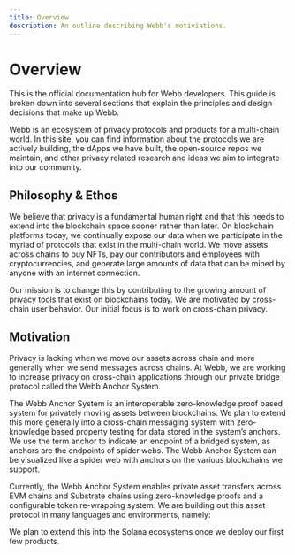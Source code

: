 ```yaml
---
title: Overview
description: An outline describing Webb's motiviations.
---
```



# Overview

This is the official documentation hub for Webb developers. This guide is broken down into several sections that explain the principles and design decisions that make up Webb.

Webb is an ecosystem of privacy protocols and products for a multi-chain world. In this site, you can find information about the protocols we are actively building, the dApps we have built, the open-source repos we maintain, and other privacy related research and ideas we aim to integrate into our community.

## Philosophy & Ethos

We believe that privacy is a fundamental human right and that this needs to extend into the blockchain space sooner rather than later. On blockchain platforms today, we continually expose our data when we participate in the myriad of protocols that exist in the multi-chain world. We move assets across chains to buy NFTs, pay our contributors and employees with cryptocurrencies, and generate large amounts of data that can be mined by anyone with an internet connection.

Our mission is to change this by contributing to the growing amount of privacy tools that exist on blockchains today. We are motivated by cross-chain user behavior. Our initial focus is to work on cross-chain privacy.

## Motivation

Privacy is lacking when we move our assets across chain and more generally when we send messages across chains.
At Webb, we are working to increase privacy on cross-chain applications through our private bridge protocol
called the Webb Anchor System.

The Webb Anchor System is an interoperable zero-knowledge proof based system for privately moving assets
between blockchains. We plan to extend this more generally into a cross-chain messaging system with
zero-knowledge based property testing for data stored in the system’s anchors. We use the term anchor to
indicate an endpoint of a bridged system, as anchors are the endpoints of spider webs. The Webb Anchor System
can be visualized like a spider web with anchors on the various blockchains we support.

Currently, the Webb Anchor System enables private asset transfers across EVM chains and Substrate chains
using zero-knowledge proofs and a configurable token re-wrapping system. We are building out this asset
protocol in many languages and environments, namely:

<ProtocolImpl />

We plan to extend this into the Solana ecosystems once we deploy our first few products.
